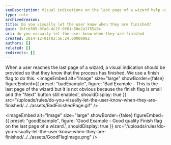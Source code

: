 ```yaml
---
seoDescription: Visual indications on the last page of a wizard help users confirm completion, enhancing their experience.
type: rule
archivedreason:
title: Do you visually let the user know when they are finished?
guid: 1bfce585-0fa8-4c2f-9f61-58e2a1755a8c
uri: do-you-visually-let-the-user-know-when-they-are-finished
created: 2014-12-01T03:56:24.0000000Z
authors: []
related: []
redirects: []
---
```


When a user reaches the last page of a wizard, a visual indication should be provided so that they know that the process has finished. We use a finish flag to do this.
<imageEmbed
  alt="Image"
  size="large"
  showBorder={false}
  figureEmbed={{
    preset: "badExample",
    figure: 'Bad Example - This is the last page of the wizard but it is not obvious because the finish flag is small and the "Next" button still enabled',
    shouldDisplay: true
  }}
  src="/uploads/rules/do-you-visually-let-the-user-know-when-they-are-finished/../../assets/BadFinishedPage.gif"
/>

<imageEmbed
  alt="Image"
  size="large"
  showBorder={false}
  figureEmbed={{
    preset: "goodExample",
    figure: 'Good Example - Good quality Finish flag on the last page of a wizard.',
    shouldDisplay: true
  }}
  src="/uploads/rules/do-you-visually-let-the-user-know-when-they-are-finished/../../assets/GoodFlagImage.png"
/>